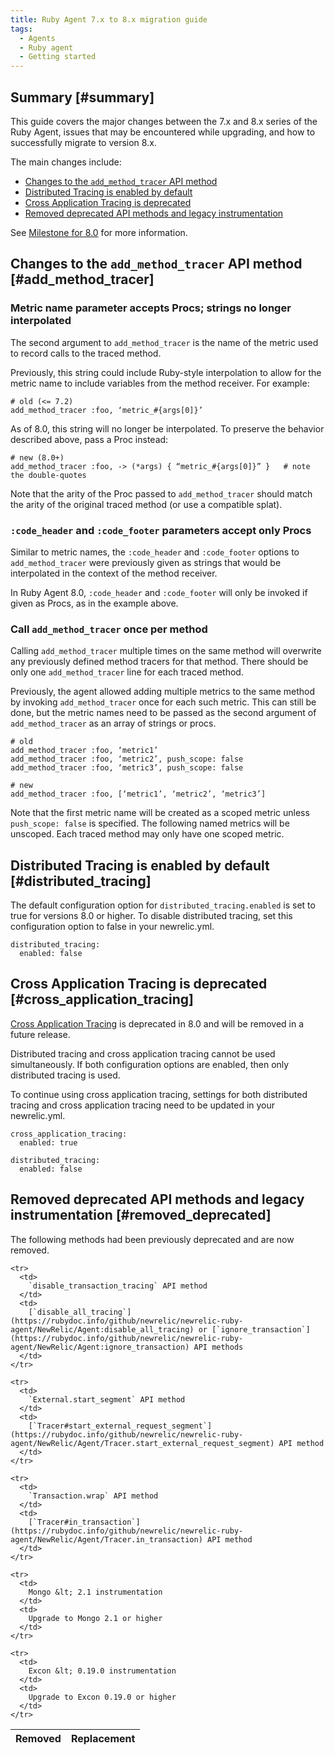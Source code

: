 ```yaml
---
title: Ruby Agent 7.x to 8.x migration guide
tags: 
  - Agents
  - Ruby agent
  - Getting started
---
```

## Summary [#summary]

This guide covers the major changes between the 7.x and 8.x series of the Ruby Agent, issues that may be encountered while upgrading, and how to successfully migrate to version 8.x.

The main changes include:

- [Changes to the `add_method_tracer` API method](#add_method_tracer)
- [Distributed Tracing is enabled by default](#distributed_tracing)
- [Cross Application Tracing is deprecated](#cross_application_tracing)
- [Removed deprecated API methods and legacy instrumentation](#removed_deprecated)

See [Milestone for 8.0](https://github.com/newrelic/newrelic-ruby-agent/milestone/10) for more information.

## Changes to the `add_method_tracer` API method  [#add_method_tracer]

### Metric name parameter accepts Procs; strings no longer interpolated

The second argument to `add_method_tracer` is the name of the metric used to record calls to the traced method. 

Previously, this string could include Ruby-style interpolation to allow for the metric name to include variables from the method receiver. For example:

```
# old (<= 7.2)
add_method_tracer :foo, ‘metric_#{args[0]}’
```

As of 8.0, this string will no longer be interpolated. To preserve the behavior described above, pass a Proc instead:

```
# new (8.0+)
add_method_tracer :foo, -> (*args) { “metric_#{args[0]}” }   # note the double-quotes
```

Note that the arity of the Proc passed to `add_method_tracer` should match the arity of the original traced method (or use a compatible splat).

### `:code_header` and `:code_footer` parameters accept only Procs

Similar to metric names, the `:code_header` and `:code_footer` options to `add_method_tracer` were previously given as strings that would be interpolated in the context of the method receiver.

In Ruby Agent 8.0, `:code_header` and `:code_footer` will only be invoked if given as Procs, as in the example above.

### Call `add_method_tracer` once per method

Calling `add_method_tracer` multiple times on the same method will overwrite any previously defined method tracers for that method. There should be only one `add_method_tracer` line for each traced method.

Previously, the agent allowed adding multiple metrics to the same method by invoking `add_method_tracer` once for each such metric. This can still be done, but the metric names need to be passed as the second argument of `add_method_tracer`  as an array of strings or procs.

```
# old
add_method_tracer :foo, ‘metric1’
add_method_tracer :foo, ‘metric2’, push_scope: false
add_method_tracer :foo, ‘metric3’, push_scope: false
```

```
# new
add_method_tracer :foo, [‘metric1’, ‘metric2’, ‘metric3’]
```

Note that the first metric name will be created as a scoped metric unless `push_scope: false` is specified. The following named metrics will be unscoped. Each traced method may only have one scoped metric.

## Distributed Tracing is enabled by default  [#distributed_tracing]

The default configuration option for `distributed_tracing.enabled` is set to true for versions 8.0 or higher. To disable distributed tracing, set this configuration option to false in your newrelic.yml. 

```
distributed_tracing:
  enabled: false
```

## Cross Application Tracing is deprecated  [#cross_application_tracing]

[Cross Application Tracing](/docs/agents/ruby-agent/features/cross-application-tracing-ruby/) is deprecated in 8.0 and will be removed in a future release. 

<Callout variant="tip">
Distributed tracing and cross application tracing cannot be used simultaneously. If both configuration options are enabled, then only distributed tracing is used. 

To continue using cross application tracing, settings for both distributed tracing and cross application tracing need to be updated in your newrelic.yml. 

```
cross_application_tracing:
  enabled: true

distributed_tracing:
  enabled: false
```
</Callout>

## Removed deprecated API methods and legacy instrumentation  [#removed_deprecated]

The following methods had been previously deprecated and are now removed. 

<table>
  <thead>
    <tr>
      <th>
        Removed
      </th>
      <th>
        Replacement
      </th>
    </tr>
  </thead>

  <tbody>

    <tr>
      <td>
        `disable_transaction_tracing` API method
      </td>
      <td>
        [`disable_all_tracing`](https://rubydoc.info/github/newrelic/newrelic-ruby-agent/NewRelic/Agent:disable_all_tracing) or [`ignore_transaction`](https://rubydoc.info/github/newrelic/newrelic-ruby-agent/NewRelic/Agent:ignore_transaction) API methods
      </td>
    </tr>

    <tr>
      <td>
        `External.start_segment` API method
      </td>
      <td>
        [`Tracer#start_external_request_segment`](https://rubydoc.info/github/newrelic/newrelic-ruby-agent/NewRelic/Agent/Tracer.start_external_request_segment) API method
      </td>
    </tr>

    <tr>
      <td>
        `Transaction.wrap` API method
      </td>
      <td>
        [`Tracer#in_transaction`](https://rubydoc.info/github/newrelic/newrelic-ruby-agent/NewRelic/Agent/Tracer.in_transaction) API method
      </td>
    </tr>

    <tr>
      <td>
        Mongo &lt; 2.1 instrumentation
      </td>
      <td>
        Upgrade to Mongo 2.1 or higher
      </td>
    </tr>

    <tr>
      <td>
        Excon &lt; 0.19.0 instrumentation
      </td>
      <td>
        Upgrade to Excon 0.19.0 or higher
      </td>
    </tr>

  </tbody>
</table>

